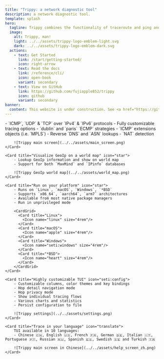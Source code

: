 ```yaml
---
title: "Trippy: a network diagnostic tool"
description: a network diagnostic tool.
template: splash
hero:
  tagline: Trippy combines the functionality of traceroute and ping and is designed to assist with the analysis of networking issues.
  image:
    alt: Trippy, man!
    light: ../../assets/trippy-logo-emblem-light.svg
    dark: ../../assets/trippy-logo-emblem-dark.svg
  actions:
    - text: Get Started
      link: /start/getting-started/
      icon: right-arrow
    - text: Read the docs
      link: /reference/cli/
      icon: open-book
      variant: secondary
    - text: View on GitHub
      link: https://github.com/fujiapple852/trippy
      icon: github
      variant: secondary
banner:
  content: This website is under construction. See <a href="https://github.com/fujiapple852/trippy">GitHub</a> for the latest information.
---
```



<CardGrid stagger>
	<Card title="Powerful tracing features" icon="rocket">
	    - `ICMP`, `UDP` & `TCP` over `IPv4` & `IPv6` protocols
	    - Fully customizable tracing options
	    - `dublin` and `paris` `ECMP` strategies
	    - `ICMP` extensions objects (i.e. `MPLS`)
	    - Reverse `DNS` and `ASN` lookups
	    - `NAT` detection

		![Trippy main screen](../../assets/main_screen.png)
	</Card>

	<Card title="Visualize GeoIp on a world map" icon="star">
        - Lookup GeoIp information and show on world map
        - Support for both `MaxMind` and `IPinfo` databases

		![Trippy GeoIp world map](../../assets/world_map.png)
	</Card>

    <Card title="Run on your platform" icon="star">
        - Runs on `Linux`, `macOS`, `Windows`, `*BSD`
        - Supports `x86_64`, `aarch64`, `arm7` architectures
        - Available from most native package managers
        - Run in unprivileged mode

        <CardGrid>
          <Card title="Linux">
            <Icon name="linux" size="4rem"/>
          </Card>
          <Card title="macOS">
            <Icon name="apple" size="4rem"/>
          </Card>
          <Card title="Windows">
            <Icon name="seti:windows" size="4rem"/>
          </Card>
          <Card title="*BSD">
            <Icon name="heart" size="4rem"/>
          </Card>
        </CardGrid>
    </Card>

	<Card title="Highly customizable TUI" icon="seti:config">
	    - Customizable columns, color themes and key bindings
	    - Hop detail navigation mode
	    - Hop privacy mode
	    - Show individual tracing flows
	    - Various charts and statistics
	    - Persist configuration to file

		![Trippy settings](../../assets/settings.png)
	</Card>

	<Card title="Trace in your language" icon="translate">
	    TUI available in 10 languages:
	    - Chinese 🇨🇳, English 🇺🇸, French 🇫🇷, German 🇩🇪, Italian 🇮🇹, Portuguese 🇵🇹, Russian 🇷🇺, Spanish 🇪🇸, Swedish 🇸🇪 and Turkish 🇹🇷

		![Trippy main screen in Chinese](../../assets/help_screen_zh.png)
	</Card>

</CardGrid>
